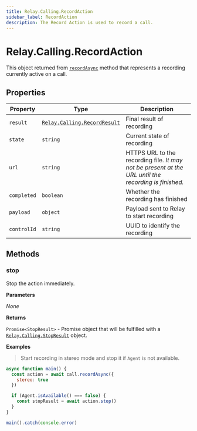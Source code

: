 ```yaml
---
title: Relay.Calling.RecordAction
sidebar_label: RecordAction
description: The Record Action is used to record a call.
---
```


[recordasync]: /sdks/reference/realtime-sdk/v2/sdks/nodejs/calling/call#recordasync
[relay-calling-recordresult]: /sdks/reference/realtime-sdk/v2/sdks/nodejs/calling/results/record-result
[relay-calling-stopresult]: /sdks/reference/realtime-sdk/v2/sdks/nodejs/calling/results/stop-result

# Relay.Calling.RecordAction

This object returned from [`recordAsync`][recordasync] method that represents a recording currently active on a call.

## Properties

| Property | Type | Description |
| -------- | ---- | ----------- |
| `result` | [`Relay.Calling.RecordResult`][relay-calling-recordresult] | Final result of recording |
| `state` | `string` | Current state of recording |
| `url` | `string` | HTTPS URL to the recording file. _It may not be present at the URL until the recording is finished._ |
| `completed` | `boolean` | Whether the recording has finished |
| `payload` | `object` | Payload sent to Relay to start recording |
| `controlId` | `string` | UUID to identify the recording |

## Methods

### stop

Stop the action immediately.

**Parameters**

_None_

**Returns**

`Promise<StopResult>` - Promise object that will be fulfilled with a [`Relay.Calling.StopResult`][relay-calling-stopresult] object.

**Examples**

> Start recording in stereo mode and stop it if `Agent` is not available.

```javascript
async function main() {
  const action = await call.recordAsync({
    stereo: true
  })

  if (Agent.isAvailable() === false) {
    const stopResult = await action.stop()
  }
}

main().catch(console.error)
```
